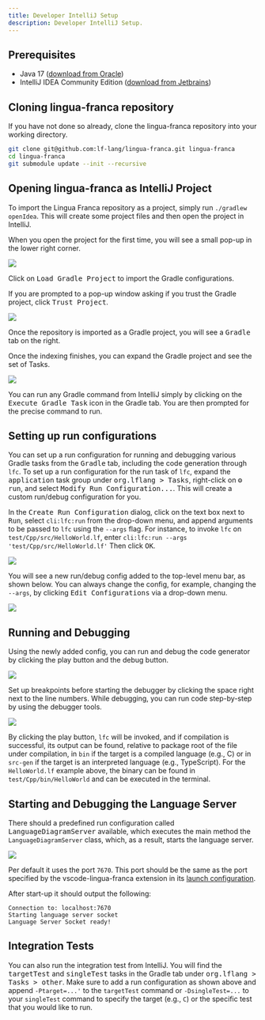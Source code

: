 ```yaml
---
title: Developer IntelliJ Setup
description: Developer IntelliJ Setup.
---
```


## Prerequisites

- Java 17 ([download from Oracle](https://www.oracle.com/java/technologies/downloads/))
- IntelliJ IDEA Community Edition ([download from Jetbrains](https://www.jetbrains.com/idea/download/))

## Cloning lingua-franca repository

If you have not done so already, clone the lingua-franca repository into your working directory.

```sh
git clone git@github.com:lf-lang/lingua-franca.git lingua-franca
cd lingua-franca
git submodule update --init --recursive
```

## Opening lingua-franca as IntelliJ Project

To import the Lingua Franca repository as a project, simply run `./gradlew openIdea`.
This will create some project files and then open the project in IntelliJ.

When you open the project for the first time, you will see a small pop-up in the lower right corner.

![](./../assets/images/intellij/gradle_import.png)

Click on <kbd>Load Gradle Project</kbd> to import the Gradle configurations.

If you are prompted to a pop-up window asking if you trust the Gradle project, click <kbd>Trust Project</kbd>.

![](./../assets/images/intellij/trust_gradle_project.png)

Once the repository is imported as a Gradle project, you will see a <kbd>Gradle</kbd> tab on the right.

Once the indexing finishes, you can expand the Gradle project and see the set of Tasks.

![](./../assets/images/intellij/expand_gradle_tab.png)

You can run any Gradle command from IntelliJ simply by clicking on the <kbd>Execute Gradle Task</kbd> icon in the Gradle tab. You are then prompted for the precise command to run.

## Setting up run configurations

You can set up a run configuration for running and debugging various Gradle tasks from the <kbd>Gradle</kbd> tab, including the code generation through `lfc`.
To set up a run configuration for the run task of `lfc`, expand the <kbd>application</kbd> task group under <kbd>org.lflang \> Tasks</kbd>, right-click on <kbd>⚙️ run</kbd>, and select <kbd>Modify Run Configuration...</kbd>.
This will create a custom run/debug configuration for you.

In the <kbd>Create Run Configuration</kbd> dialog, click on the text box next to <kbd>Run</kbd>, select `cli:lfc:run` from the drop-down menu, and append arguments to be passed to `lfc` using the `--args` flag. For instance, to invoke `lfc` on `test/Cpp/src/HelloWorld.lf`, enter `cli:lfc:run --args 'test/Cpp/src/HelloWorld.lf'` Then click <kbd>OK</kbd>.

![](./../assets/images/intellij/run_config_lf_program.png)

You will see a new run/debug config added to the top-level menu bar, as shown below.
You can always change the config, for example, changing the `--args`, by clicking <kbd>Edit Configurations</kbd> via a drop-down menu.

![](./../assets/images/intellij/new_runlfc_config.png)

## Running and Debugging

Using the newly added config, you can run and debug the code generator by clicking the play button and the debug button.

![](./../assets/images/intellij/run_debug_buttons.png)

Set up breakpoints before starting the debugger by clicking the space right next to the line numbers.
While debugging, you can run code step-by-step by using the debugger tools.

![](./../assets/images/intellij/debugger_screen.png)

By clicking the play button, `lfc` will be invoked, and if compilation is successful, its output can be found, relative to package root of the file under compilation, in `bin` if the target is a compiled language (e.g., C) or in `src-gen` if the target is an interpreted language (e.g., TypeScript).  For the `HelloWorld.lf` example above, the binary can be found in `test/Cpp/bin/HelloWorld` and can be executed in the terminal.

## Starting and Debugging the Language Server

There should a predefined run configuration called <kbd>LanguageDiagramServer</kbd> available, which executes the main method the `LanguageDiagramServer` class, which, as a result, starts the language server.

![](./../assets/images/intellij/run_config_language_server.png)

Per default it uses the port `7670`. This port should be the same as the port specified by the vscode-lingua-franca extension in its [launch configuration](https://github.com/lf-lang/vscode-lingua-franca/blob/38515b4aa0de68383a88a0d4daf56cdb8c5b9b4c/.vscode/launch.json#L25).

After start-up it should output the following:

```
Connection to: localhost:7670
Starting language server socket
Language Server Socket ready!
```

## Integration Tests

You can also run the integration test from IntelliJ. You will find the <kbd>targetTest</kbd> and <kbd>singleTest</kbd> tasks in the Gradle tab under <kbd>org.lflang \> Tasks \> other</kbd>. Make sure to add a run configuration as shown above and append `-Ptarget=...'` to the `targetTest` command or `-DsingleTest=...` to your `singleTest` command to specify the target (e.g., `C`) or the specific test that you would like to run.
